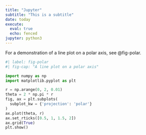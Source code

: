 ```yaml
---
title: "Jupyter"
subtitle: "This is a subtitle"
date: today
execute:
  eval: true
  echo: fenced
jupyter: python3
---
```


For a demonstration of a line plot on a polar axis, see @fig-polar.

```python
#| label: fig-polar
#| fig-cap: "A line plot on a polar axis"

import numpy as np
import matplotlib.pyplot as plt

r = np.arange(0, 2, 0.01)
theta = 2 * np.pi * r
fig, ax = plt.subplots(
  subplot_kw = {'projection': 'polar'}
)
ax.plot(theta, r)
ax.set_rticks([0.5, 1, 1.5, 2])
ax.grid(True)
plt.show()
```

